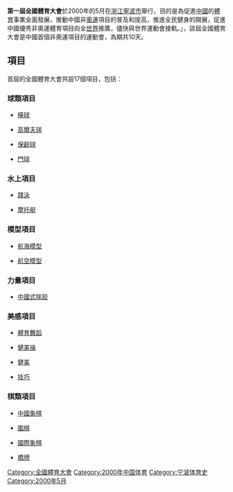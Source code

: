 {{Distinguish2|'''{{link-ja|第1回国民体育大会|第1回国民体育大会}}'''}}
'''第一屆全國體育大會'''於2000年的5月在[[浙江|浙江]][[寧波市|寧波市]]舉行，目的是為促進[[中華人民共和國|中國]]的[[体育运动|體育]]事業全面發展，推動中國非[[奧運|奧運]]項目的普及和提高，推進全民健身的開展，促進中國優秀非奧運體育項目向全[[世界|世界]]推廣，儘快與世界運動會接軌。」，該屆全國體育大會是中國首個非奧運項目的運動會，為期共10天。

==項目==
首屆的全國體育大會共設17個項目，包括：
===球類項目===
*[[檯球|檯球]]

*[[高爾夫球|高爾夫球]]

*[[保齡球|保齡球]]

*[[門球|門球]]

===水上項目===
*[[蹼泳|蹼泳]]

*[[摩托艇|摩托艇]]

===模型項目===
*[[航海模型|航海模型]]

*[[航空模型|航空模型]]

===力量項目===
*[[中國式摔跤|中國式摔跤]]

===美感項目===
*[[體育舞蹈|體育舞蹈]]

*[[健美操|健美操]]

*[[健美|健美]]

*[[技巧|技巧]]

===棋類項目===
*[[中國象棋|中國象棋]]

*[[圍棋|圍棋]]

*[[國際象棋|國際象棋]]

*[[橋牌|橋牌]]

[[Category:全國體育大會|Category:全國體育大會]]
[[Category:2000年中国体育|Category:2000年中国体育]]
[[Category:宁波体育史|Category:宁波体育史]]
[[Category:2000年5月|Category:2000年5月]]
